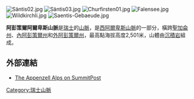 {{Infobox mountain range
| name=阿彭策爾阿爾卑斯山脈
| native_name= Appenzeller Alpen
| native_name_lang = de
| topo = 聯邦地形局
| photo=Churfirsten02.jpg
| photo_caption=
| country={{flag | Switzerland}}
| region_type=[[瑞士行政區劃|州]]
| region=[[外亞本塞州|外亞本塞州]]
| region1=[[內亞本塞州|內亞本塞州]]
| region2=[[聖加侖州|聖加侖州]]
| region3=[[蘇黎世州|蘇黎世州]]
| parent=西阿爾卑斯山脈
| border=[[格拉魯斯山|格拉魯斯山]]
| border1=[[雷蒂孔山|雷蒂孔山]]
| border2=[[施維茨阿爾卑斯山脈|施維茨阿爾卑斯山脈]]
| length_mi=| length_orientation=
| width_mi=   | width_orientation=
| geology= | period= | orogeny=
| highest=[[森蒂斯峰|森蒂斯峰]]
| elevation_m=2502
| coordinates = {{coord|46|38|28|N|8|25|6|E|type:mountain_scale:100000|format=dms|display=inline,title}}
| map_image=Appenzeller Alpen.png
| map_caption=
}}

[[Image:Säntis02.jpg|right]]
[[Image:Säntis03.jpg|right]]
[[Image:Churfirsten01.jpg|right]]
[[Image:Falensee.jpg|right]]
[[Image:Wildkirchli.jpg|right]]
[[Image:Saentis-Gebaeude.jpg|right]]

'''阿彭策爾阿爾卑斯山脈'''是[[瑞士|瑞士]]的[[山脈|山脈]]，是[[西阿爾卑斯山脈|西阿爾卑斯山脈]]的一部分，橫跨[[聖加侖州|聖加侖州]]、[[內阿彭策爾州|內阿彭策爾州]]和[[外阿彭策爾州|外阿彭策爾州]]，最高點海拔高度2,501米，山體由[[沉積岩|沉積岩]]組成。

==外部連結==
* [http://www.summitpost.org/area/range/170869/appenzell-alps-alpstein-.html The Appenzell Alps on SummitPost] {{Wayback|url=http://www.summitpost.org/area/range/170869/appenzell-alps-alpstein-.html |date=20090107143106 }}

{{Switzerland-geo-stub}}
[[Category:瑞士山脈|Category:瑞士山脈]]